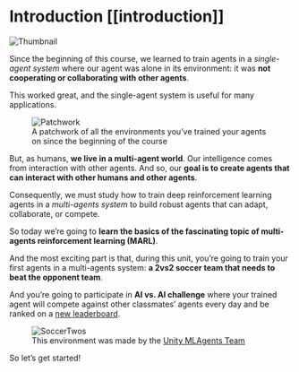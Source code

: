 # Introduction [[introduction]]

<img src="https://huggingface.co/datasets/huggingface-deep-rl-course/course-images/resolve/main/en/unit0/thumbnail.png" alt="Thumbnail"/>

Since the beginning of this course, we learned to train agents in a *single-agent system*  where our agent was alone in its environment: it was **not cooperating or collaborating with other agents**.

This worked great, and the single-agent system is useful for many applications.


<figure>

<img src="https://huggingface.co/datasets/huggingface-deep-rl-course/course-images/resolve/main/en/unit10/patchwork.jpg" alt="Patchwork"/>

<figcaption>
A patchwork of all the environments you’ve trained your agents on since the beginning of the course
</figcaption>
</figure>

But, as humans, **we live in a multi-agent world**. Our intelligence comes from interaction with other agents. And so, our **goal is to create agents that can interact with other humans and other agents**.

Consequently, we must study how to train deep reinforcement learning agents in a *multi-agents system* to build robust agents that can adapt, collaborate, or compete.

So today we’re going to **learn the basics of the fascinating topic of multi-agents reinforcement learning (MARL)**.

And the most exciting part is that, during this unit, you’re going to train your first agents in a multi-agents system: **a 2vs2 soccer team that needs to beat the opponent team**.

And you’re going to participate in **AI vs. AI challenge** where your trained agent will compete against other classmates’ agents every day and be ranked on a [new leaderboard](https://huggingface.co/spaces/huggingface-projects/AIvsAI-SoccerTwos).

<figure>
<img src="https://huggingface.co/datasets/huggingface-deep-rl-course/course-images/resolve/main/en/unit10/soccertwos.gif" alt="SoccerTwos"/>

<figcaption>This environment was made by the <a href="https://github.com/Unity-Technologies/ml-agents">Unity MLAgents Team</a></figcaption>

</figure>

So let’s get started!
